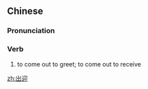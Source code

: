 ==Chinese==
{{zh-forms}}

===Pronunciation===
{{zh-pron
|m=chūyíng
|cat=v
}}

===Verb===
{{zh-verb}}

# {{lb|zh|literary}} to come out to greet; to come out to receive

[[zh:出迎]]